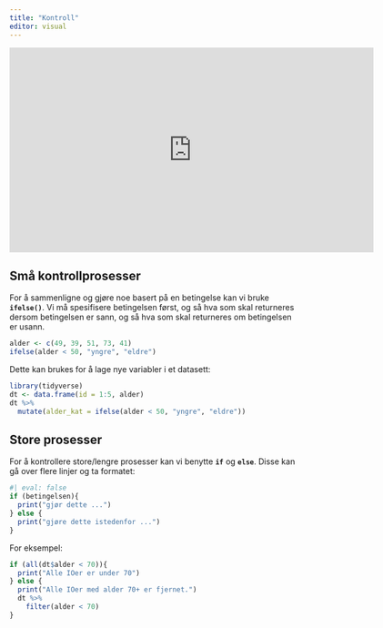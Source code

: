 ```yaml
---
title: "Kontroll"
editor: visual
---
```


<iframe src="https://ssbno.sharepoint.com/sites/S811/_layouts/15/embed.aspx?UniqueId=1b3a00bb-befe-415a-a660-c630247e1325&amp;embed=%7B%22ust%22%3Atrue%2C%22hv%22%3A%22CopyEmbedCode%22%7D&amp;referrer=StreamWebApp&amp;referrerScenario=EmbedDialog.Create" width="640" height="360" frameborder="0" scrolling="no" allowfullscreen title="if.mp4">

</iframe>

## Små kontrollprosesser

For å sammenligne og gjøre noe basert på en betingelse kan vi bruke **`ifelse()`**. Vi må spesifisere betingelsen først, og så hva som skal returneres dersom betingelsen er sann, og så hva som skal returneres om betingelsen er usann.

```r
alder <- c(49, 39, 51, 73, 41)
ifelse(alder < 50, "yngre", "eldre")
```

Dette kan brukes for å lage nye variabler i et datasett:

```r
library(tidyverse)
dt <- data.frame(id = 1:5, alder)
dt %>%
  mutate(alder_kat = ifelse(alder < 50, "yngre", "eldre"))
```

## Store prosesser

For å kontrollere store/lengre prosesser kan vi benytte **`if`** og **`else`**. Disse kan gå over flere linjer og ta formatet:

```r
#| eval: false
if (betingelsen){
  print("gjør dette ...")
} else {
  print("gjøre dette istedenfor ...")
}
```

For eksempel:

```r
if (all(dt$alder < 70)){
  print("Alle IOer er under 70")
} else {
  print("Alle IOer med alder 70+ er fjernet.")
  dt %>% 
    filter(alder < 70)
}
```
